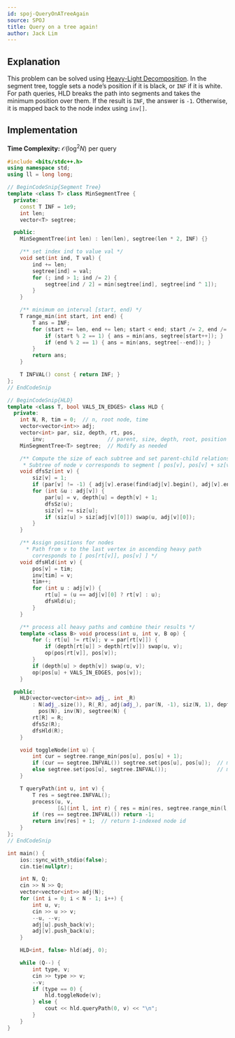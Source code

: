 ```yaml
---
id: spoj-QueryOnATreeAgain
source: SPOJ
title: Query on a tree again!
author: Jack Lim
---
```


## Explanation

This problem can be solved using [Heavy-Light Decomposition](/plat/hld). In the segment tree, toggle sets a node’s position if it is black, or `INF` if it is white. For path queries, HLD breaks the path into segments and takes the minimum position over them. If the result is `INF`, the answer is `-1`. Otherwise, it is mapped back to the node index using `inv[]`.


## Implementation

**Time Complexity:** $\mathcal{O}(\log^2N)$ per query

<LanguageSection>

<CPPSection>

```cpp
#include <bits/stdc++.h>
using namespace std;
using ll = long long;

// BeginCodeSnip{Segment Tree}
template <class T> class MinSegmentTree {
  private:
	const T INF = 1e9;
	int len;
	vector<T> segtree;

  public:
	MinSegmentTree(int len) : len(len), segtree(len * 2, INF) {}

	/** set index ind to value val */
	void set(int ind, T val) {
		ind += len;
		segtree[ind] = val;
		for (; ind > 1; ind /= 2) {
			segtree[ind / 2] = min(segtree[ind], segtree[ind ^ 1]);
		}
	}

	/** minimum on interval [start, end) */
	T range_min(int start, int end) {
		T ans = INF;
		for (start += len, end += len; start < end; start /= 2, end /= 2) {
			if (start % 2 == 1) { ans = min(ans, segtree[start++]); }
			if (end % 2 == 1) { ans = min(ans, segtree[--end]); }
		}
		return ans;
	}

	T INFVAL() const { return INF; }
};
// EndCodeSnip

// BeginCodeSnip{HLD}
template <class T, bool VALS_IN_EDGES> class HLD {
  private:
	int N, R, tim = 0;  // n, root node, time
	vector<vector<int>> adj;
	vector<int> par, siz, depth, rt, pos,
	    inv;                    // parent, size, depth, root, position arrays
	MinSegmentTree<T> segtree;  // Modify as needed

	/** Compute the size of each subtree and set parent-child relationship
	 * Subtree of node v corresponds to segment [ pos[v], pos[v] + sz[v] ) */
	void dfsSz(int v) {
		siz[v] = 1;
		if (par[v] != -1) { adj[v].erase(find(adj[v].begin(), adj[v].end(), par[v])); }
		for (int &u : adj[v]) {
			par[u] = v, depth[u] = depth[v] + 1;
			dfsSz(u);
			siz[v] += siz[u];
			if (siz[u] > siz[adj[v][0]]) swap(u, adj[v][0]);
		}
	}

	/** Assign positions for nodes
	  * Path from v to the last vertex in ascending heavy path
	    corresponds to [ pos[rt[v]], pos[v] ] */
	void dfsHld(int v) {
		pos[v] = tim;
		inv[tim] = v;
		tim++;
		for (int u : adj[v]) {
			rt[u] = (u == adj[v][0] ? rt[v] : u);
			dfsHld(u);
		}
	}

	/** process all heavy paths and combine their results */
	template <class B> void process(int u, int v, B op) {
		for (; rt[u] != rt[v]; v = par[rt[v]]) {
			if (depth[rt[u]] > depth[rt[v]]) swap(u, v);
			op(pos[rt[v]], pos[v]);
		}
		if (depth[u] > depth[v]) swap(u, v);
		op(pos[u] + VALS_IN_EDGES, pos[v]);
	}

  public:
	HLD(vector<vector<int>> adj_, int _R)
	    : N(adj_.size()), R(_R), adj(adj_), par(N, -1), siz(N, 1), depth(N), rt(N),
	      pos(N), inv(N), segtree(N) {
		rt[R] = R;
		dfsSz(R);
		dfsHld(R);
	}

	void toggleNode(int u) {
		int cur = segtree.range_min(pos[u], pos[u] + 1);
		if (cur == segtree.INFVAL()) segtree.set(pos[u], pos[u]);  // make black
		else segtree.set(pos[u], segtree.INFVAL());                // make white
	}

	T queryPath(int u, int v) {
		T res = segtree.INFVAL();
		process(u, v,
		        [&](int l, int r) { res = min(res, segtree.range_min(l, r + 1)); });
		if (res == segtree.INFVAL()) return -1;
		return inv[res] + 1;  // return 1-indexed node id
	}
};
// EndCodeSnip

int main() {
	ios::sync_with_stdio(false);
	cin.tie(nullptr);

	int N, Q;
	cin >> N >> Q;
	vector<vector<int>> adj(N);
	for (int i = 0; i < N - 1; i++) {
		int u, v;
		cin >> u >> v;
		--u, --v;
		adj[u].push_back(v);
		adj[v].push_back(u);
	}

	HLD<int, false> hld(adj, 0);

	while (Q--) {
		int type, v;
		cin >> type >> v;
		--v;
		if (type == 0) {
			hld.toggleNode(v);
		} else {
			cout << hld.queryPath(0, v) << "\n";
		}
	}
}
```

</CPPSection>


</LanguageSection>
